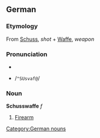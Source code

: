 ==German==
===Etymology===
From [[Schuss]], ''shot'' + [[Waffe]], ''weapon''

===Pronunciation===
*{{IPA|/ˈʃʊsvafə/}}
*{{SAMPA}} /<tt>"SUsvaf@</tt>/

===Noun===
'''Schusswaffe''' ''f''
#[[firearm|Firearm]]

{{de-decl-noun|Schusswaffe|Schusswaffen|Schusswaffe|Schusswaffen|Schusswaffe|Schusswaffen|Schusswaffe|Schusswaffen}}

[[Category:German nouns]]
